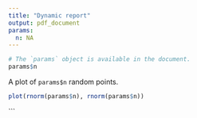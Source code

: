 ```yaml
---
title: "Dynamic report"
output: pdf_document
params:
  n: NA
---
```


```r
# The `params` object is available in the document.
params$n
```

A plot of `params$n` random points.

```r
plot(rnorm(params$n), rnorm(params$n))
```
```
